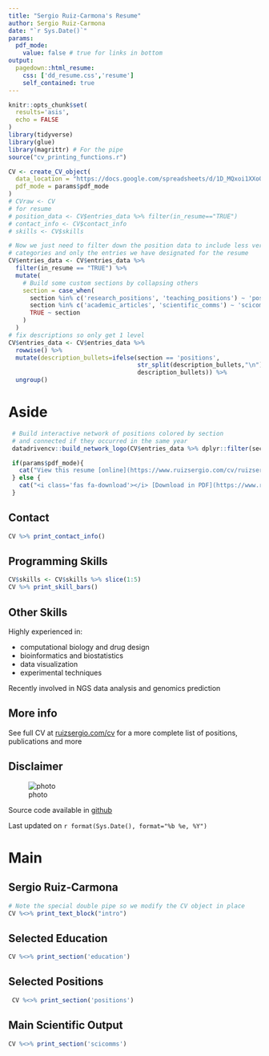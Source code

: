 ```yaml
---
title: "Sergio Ruiz-Carmona's Resume"
author: Sergio Ruiz-Carmona
date: "`r Sys.Date()`"
params:
  pdf_mode:
    value: false # true for links in bottom
output:
  pagedown::html_resume:
    css: ['dd_resume.css','resume']
    self_contained: true
---
```



```r
knitr::opts_chunk$set(
  results='asis', 
  echo = FALSE
)
library(tidyverse)
library(glue)
library(magrittr) # For the pipe
source("cv_printing_functions.r")

CV <- create_CV_object(
  data_location = "https://docs.google.com/spreadsheets/d/1D_MQxoi1XXoQLWSI3mH1Qo6tkctnENAij0-d3BEohu0",  
  pdf_mode = params$pdf_mode
)
# CVraw <- CV
# for resume
# position_data <- CV$entries_data %>% filter(in_resume=="TRUE")
# contact_info <- CV$contact_info
# skills <- CV$skills
```


```r
# Now we just need to filter down the position data to include less verbose
# categories and only the entries we have designated for the resume
CV$entries_data <- CV$entries_data %>% 
  filter(in_resume == "TRUE") %>% 
  mutate(
    # Build some custom sections by collapsing others
    section = case_when(
      section %in% c('research_positions', 'teaching_positions') ~ 'positions', 
      section %in% c('academic_articles', 'scientific_comms') ~ 'scicomms',
      TRUE ~ section
    )
  ) 
# fix descriptions so only get 1 level
CV$entries_data <- CV$entries_data %>% 
  rowwise() %>% 
  mutate(description_bullets=ifelse(section == 'positions',
                                    str_split(description_bullets,"\n")[[1]][1],
                                    description_bullets)) %>% 
  ungroup()
```



Aside
================================================================================

```r
 # Build interactive network of positions colored by section
 # and connected if they occurred in the same year
 datadrivencv::build_network_logo(CV$entries_data %>% dplyr::filter(section != "N/A" & section != "skills_and_training"))
```


```r
 if(params$pdf_mode){
   cat("View this resume [online](https://www.ruizsergio.com/cv/ruizsergio_resume.html)")
 } else {
   cat("<i class='fas fa-download'></i> [Download in PDF](https://www.ruizsergio.com/cv/ruizsergio_resume.pdf)")
 }
```
 
Contact {#contact}
--------------------------------------------------------------------------------

```r
CV %>% print_contact_info()
```


Programming Skills {#skills}
--------------------------------------------------------------------------------

```r
CV$skills <- CV$skills %>% slice(1:5)
CV %>% print_skill_bars()
```


Other Skills {#open-source}
--------------------------------------------------------------------------------

Highly experienced in:

* computational biology and drug design
* bioinformatics and biostatistics
* data visualization
* experimental techniques

Recently involved in NGS data analysis and genomics prediction

<!-- Highly skilled in R, Bash, Python, LaTeX, Perl and SQL -->


More info {#more-info}
--------------------------------------------------------------------------------

See full CV at [ruizsergio.com/cv](http://www.ruizsergio.com/cv) for a more complete list of positions, publications and more


Disclaimer {#disclaimer}
--------------------------------------------------------------------------------

![photo](img.jpg){#img .img}

Source code available in [github](https://github.com/sruizcarmona/sergioruiz_cv)

Last updated on `r format(Sys.Date(), format="%b %e, %Y")`


Main
================================================================================

Sergio Ruiz-Carmona {#title}
--------------------------------------------------------------------------------

```r
# Note the special double pipe so we modify the CV object in place
CV %<>% print_text_block("intro") 
```



Selected Education {data-icon=graduation-cap data-concise=true}
--------------------------------------------------------------------------------

```r
CV %<>% print_section('education')
```



Selected Positions {data-icon=university}
--------------------------------------------------------------------------------

```r
 CV %<>% print_section('positions')
```



Main Scientific Output {data-icon=book}
--------------------------------------------------------------------------------

```r
CV %<>% print_section('scicomms')
```

